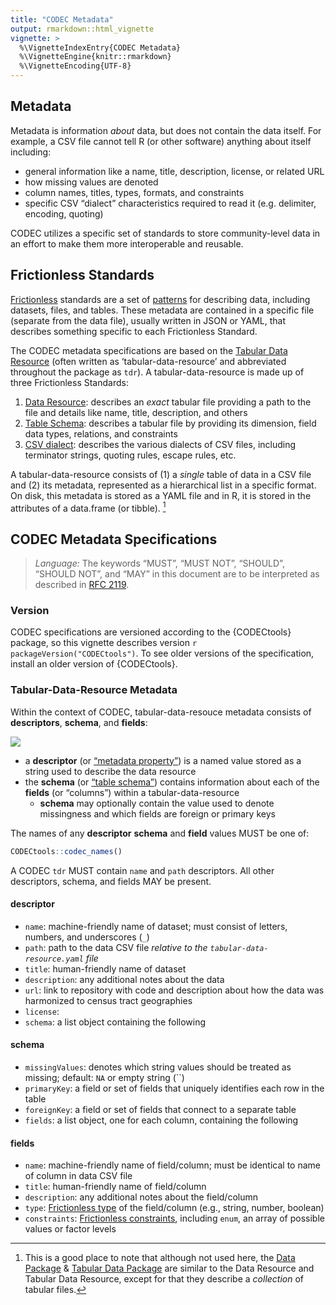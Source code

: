 ```yaml
---
title: "CODEC Metadata"
output: rmarkdown::html_vignette
vignette: >
  %\VignetteIndexEntry{CODEC Metadata}
  %\VignetteEngine{knitr::rmarkdown}
  %\VignetteEncoding{UTF-8}
---
```


## Metadata

Metadata is information *about* data, but does not contain the data itself. For example, a CSV file cannot tell R (or other software) anything about itself including:

- general information like a name, title, description, license, or related URL
- how missing values are denoted
- column names, titles, types, formats, and constraints
- specific CSV "dialect" characteristics required to read it (e.g. delimiter, encoding, quoting)

CODEC utilizes a specific set of standards to store community-level data in an effort to make them more interoperable and reusable.

## Frictionless Standards

[Frictionless](https://frictionlessdata.io/) standards are a set of [patterns](https://specs.frictionlessdata.io/) for describing data, including datasets, files, and tables. These metadata are contained in a specific file (separate from the data file), usually written in JSON or YAML, that describes something specific to each Frictionless Standard.

The CODEC metadata specifications are based on the [Tabular Data Resource](https://specs.frictionlessdata.io/tabular-data-resource/) (often written as 'tabular-data-resource' and abbreviated throughout the package as `tdr`). A tabular-data-resource is made up of three Frictionless Standards:

1. [Data Resource](https://specs.frictionlessdata.io/data-resource/): describes an *exact* tabular file providing a path to the file and details like name, title, description, and others
2. [Table Schema](https://specs.frictionlessdata.io/table-schema/): describes a tabular file by providing its dimension, field data types, relations, and constraints
3. [CSV dialect](https://specs.frictionlessdata.io/csv-dialect/): describes the various dialects of CSV files, including terminator strings, quoting rules, escape rules, etc.

A tabular-data-resource consists of (1) a *single* table of data in a CSV file and (2) its metadata, represented as a hierarchical list in a specific format.  On disk, this metadata is stored as a YAML file and in R, it is stored in the attributes of a data.frame (or tibble).
^[This is a good place to note that although not used here, the [Data Package](https://specs.frictionlessdata.io/data-package/) & [Tabular Data Package](https://specs.frictionlessdata.io/tabular-data-package/) are similar to the Data Resource and Tabular Data Resource, except for that they describe a *collection* of tabular files.]

## CODEC Metadata Specifications

> *Language:* The keywords “MUST”, “MUST NOT”, “SHOULD”, “SHOULD NOT”, and “MAY” in this document are to be interpreted as described in [RFC 2119](https://tools.ietf.org/html/rfc2119).

### Version

CODEC specifications are versioned according to the {CODECtools} package, so this vignette describes version `r packageVersion("CODECtools")`.  To see older versions of the specification, install an older version of {CODECtools}.

### Tabular-Data-Resource Metadata

Within the context of CODEC, tabular-data-resouce metadata consists of **descriptors**, **schema**, and **fields**:

![](codec_metadata.png)

- a **descriptor** (or ["metadata property"](https://specs.frictionlessdata.io/data-resource/#metadata-properties)) is a named value stored as a string used to describe the data resource
- the **schema** (or ["table schema"](https://specs.frictionlessdata.io/table-schema/)) contains information about each of the **fields** (or "columns") within a tabular-data-resource
  - **schema** may optionally contain the value used to denote missingness and which fields are foreign or primary keys

The names of any **descriptor** **schema** and **field** values MUST be one of:

```r
CODECtools::codec_names()
```

A CODEC `tdr` MUST contain `name` and `path` descriptors. All other descriptors, schema, and fields MAY be present.

#### descriptor

- `name`: machine-friendly name of dataset; must consist of letters, numbers, and underscores (`_`)
- `path`: path to the data CSV file *relative to the `tabular-data-resource.yaml` file*
- `title`: human-friendly name of dataset
- `description`: any additional notes about the data
- `url`: link to repository with code and description about how the data was harmonized to census tract geographies
- `license`:
- `schema`: a list object containing the following

#### schema

- `missingValues`: denotes which string values should be treated as missing; default: `NA` or empty string (``)
- `primaryKey`: a field or set of fields that uniquely identifies each row in
the table 
- `foreignKey`: a field or set of fields that connect to a separate table
- `fields`: a list object, one for each column, containing the following

#### fields

- `name`: machine-friendly name of field/column; must be identical to name of column in data CSV file
- `title`: human-friendly name of field/column
- `description`: any additional notes about the field/column
- `type`: [Frictionless type](https://specs.frictionlessdata.io/table-schema/#types-and-formats) of the field/column (e.g., string, number, boolean)
- `constraints`: [Frictionless constraints](https://specs.frictionlessdata.io/table-schema/#constraints), including `enum`, an array of possible values or factor levels

